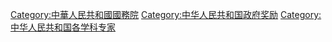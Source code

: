 [[Category:中華人民共和國國務院|Category:中華人民共和國國務院]]
[[Category:中华人民共和国政府奖励|Category:中华人民共和国政府奖励]]
[[Category:中华人民共和国各学科专家‎|Category:中华人民共和国各学科专家‎]]